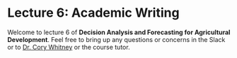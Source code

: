 # Lecture 6: Academic Writing

Welcome to lecture 6 of **Decision Analysis and Forecasting for Agricultural Development**. Feel free to bring up any questions or concerns in the Slack or to [Dr. Cory Whitney](mailto:cory.whitney@uni-bonn.de?subject=[Lecture_6]%20Decision%20Analysis%20Lecture) or the course tutor.